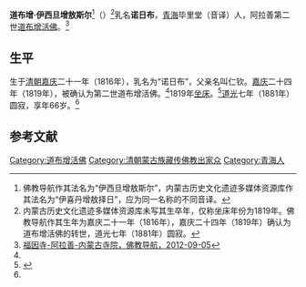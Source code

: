 '''道布增·伊西旦增敖斯尔'''<ref>佛教导航作其法名为“伊西旦增敖斯尔”，内蒙古历史文化遗迹多媒体资源库作其法名为“伊喜丹增敖择日”，应为同一名称的不同音译。</ref>（{{bd|1816年||1881年|}}）<ref>内蒙古历史文化遗迹多媒体资源库未写其生卒年，仅称坐床年份为1819年。佛教导航作其生年为嘉庆二十一年（1816年），嘉庆二十四年（1819年）确认为道布增活佛的转世，道光七年（1881年）圆寂。</ref>乳名'''诺日布'''，[[青海|青海]]毕里堂（音译）人，阿拉善第二世[[道布增活佛|道布增活佛]]。<ref name=fjdh>[http://www.fjdh.com/ffzt/fjhy/ahsy2012/09/091927185795.html 福因寺-阿拉善-内蒙古寺院，佛教导航，2012-09-05]{{dead link|date=2018年4月 |bot=InternetArchiveBot |fix-attempted=yes }}</ref>

==生平==
生于[[清朝|清朝]][[嘉庆|嘉庆]]二十一年（1816年），乳名为“诺日布”，父亲名叫仁钦。[[嘉庆|嘉庆]]二十四年（1819年），被确认为第二世道布增活佛。<ref name=fjdh/>1819年[[坐床|坐床]]。<ref name=nmglswh>{{Cite web |url=http://www.nmgcnt.com/nmglswh/lsyjsm_1/smdz_21/smdz/201209/t20120903_30677.html |title=福因寺活佛，内蒙古历史文化遗迹多媒体资源库，2012-09-03 |access-date=2013-07-15 |archive-url=https://web.archive.org/web/20160304104702/http://www.nmgcnt.com/nmglswh/lsyjsm_1/smdz_21/smdz/201209/t20120903_30677.html |archive-date=2016-03-04 |dead-url=yes }}</ref>[[道光|道光]]七年（1881年）圆寂，享年66岁。<ref name=fjdh/>

==参考文献==
{{reflist}}

{{start box}}
{{s-rel|bu}}
{{s-before|[[道布增·罗布生旦毕关布|道布增·罗布生旦毕关布]]}}
{{s-title|[[道布增活佛|道布增活佛]]|1819年—1881年}}
{{s-after|[[道布增·罗布生图布登吉格米德扎木苏|道布增·罗布生图布登吉格米德扎木苏]]}}
{{end box}}

[[Category:道布增活佛|Category:道布增活佛]]
[[Category:清朝蒙古族藏传佛教出家众|Category:清朝蒙古族藏传佛教出家众]]
[[Category:青海人|Category:青海人]]